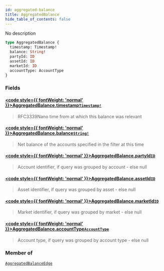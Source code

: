 ```yaml
---
id: aggregated-balance
title: AggregatedBalance
hide_table_of_contents: false
---
```








No description

```graphql
type AggregatedBalance {
  timestamp: Timestamp!
  balance: String!
  partyId: ID
  assetId: ID
  marketId: ID
  accountType: AccountType
}
```


### Fields

#### [<code style={{ fontWeight: 'normal' }}>AggregatedBalance.<b>timestamp</b></code>](#)<Bullet />[`Timestamp!`](/testnet/api/graphql/scalars/timestamp) <Badge class="secondary" text="non-null"/> <Badge class="secondary" text="scalar"/>
> RFC3339Nano time from at which this balance was relevant
> 

#### [<code style={{ fontWeight: 'normal' }}>AggregatedBalance.<b>balance</b></code>](#)<Bullet />[`String!`](/testnet/api/graphql/scalars/string) <Badge class="secondary" text="non-null"/> <Badge class="secondary" text="scalar"/>
> Net balance of the accounts specified in the filter at this time
> 

#### [<code style={{ fontWeight: 'normal' }}>AggregatedBalance.<b>partyId</b></code>](#)<Bullet />[`ID`](/testnet/api/graphql/scalars/id) <Badge class="secondary" text="scalar"/>
> Account identifier, if query was grouped by account - else null
> 

#### [<code style={{ fontWeight: 'normal' }}>AggregatedBalance.<b>assetId</b></code>](#)<Bullet />[`ID`](/testnet/api/graphql/scalars/id) <Badge class="secondary" text="scalar"/>
> Asset identifier, if query was grouped by asset - else null
> 

#### [<code style={{ fontWeight: 'normal' }}>AggregatedBalance.<b>marketId</b></code>](#)<Bullet />[`ID`](/testnet/api/graphql/scalars/id) <Badge class="secondary" text="scalar"/>
> Market identifier, if query was grouped by market - else null
> 

#### [<code style={{ fontWeight: 'normal' }}>AggregatedBalance.<b>accountType</b></code>](#)<Bullet />[`AccountType`](/testnet/api/graphql/enums/account-type) <Badge class="secondary" text="enum"/>
> Account type, if query was grouped by account type - else null
> 



### Member of

[`AggregatedBalanceEdge`](/testnet/api/graphql/objects/aggregated-balance-edge)  <Badge class="secondary" text="object"/>



